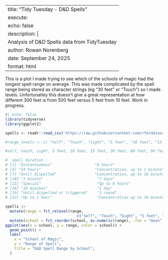 
---
title: "Tidy Tuesday - D&D Spells"
execute:
  echo: false
description: |
  Analysis of D&D Spells data from TidyTuesday
author: Rowan Norenberg
date: September 24, 2025
format: html
---

This is a plot I made trying to see which of the schools of magic had the longest spell range on average. This was made complicated by the spell range being stored as character strings (eg "30 feet" or "Touch") so I made levels. Unfortunatley this doesn't give a great representation at how different 300 feet is from 500 feet versus 5 feet from 10 feet. Work in progress. 


```r

#| echo: false
library(tidyverse)
library(ggplot2)

spells <- readr::read_csv('https://raw.githubusercontent.com/rfordatascience/tidytuesday/main/data/2024/2024-12-17/spells.csv', show_col_types = FALSE)
```


```r
#range_levels <- c( "Self", "Touch", "Sight", "5 feet", "10 feet", "15 feet", "30 feet", "60 feet", "90 feet", "100 feet", "120 feet", "150 feet", "300 feet", "500 feet", "1 mile", "500 miles", "Unlimited", "Special")

#self, touch, sight, 5 feet, 10 feet, 15 feet, 30 feet, 60 feet, 90 feet, 100 feet, 120 feet, 150 feet, 300 feet, 500 feet, 1 mile, 500 miles

#  spell duration : 
# [1] "Instantaneous"                   "8 hours"                         "Concentration, up to 1 hour"    
# [4] "24 hours"                        "Concentration, up to 1 minute"   "10 days"    
# [7] "Until dispelled"                 "Concentration, up to 10 minutes" "1 hour"  
# [10] "1 minute"                        "7 days"                          "Concentration, up to 8 hours"   
# [13] "Special"                         "Up to 8 hours"                   "Concentration, up to 1 day"     
# [16] "10 minutes"                      "1 day"                           "30 days"
# [19] "Until dispelled or triggered"    "1 round"                         "Concentration, up to 2 hours"   
# [22] "Up to 1 hour"                    "Concentration up to 10 minutes"  "Up to 1 minute" 

```


```r

spells |> 
  mutate(range = fct_relevel(range, 
                                c("Self", "Touch", "Sight", "5 feet", "10 feet", "15 feet", "30 feet", "60 feet", "90 feet", "100 feet", "120 feet", "150 feet", "300 feet", "500 feet", "1 mile", "500 miles", "Unlimited", "Special"))) |> 
  mutate(school = fct_reorder(school, as.numeric(range), .fun = "mean", .desc = TRUE)) |> 
ggplot(aes(x = school, y = range, color = school)) +
  geom_point() +
  labs(
    x = "School of Magic",
    y = "Range of Spell",
    title = "D&D Spell Range by School",
  )
```




